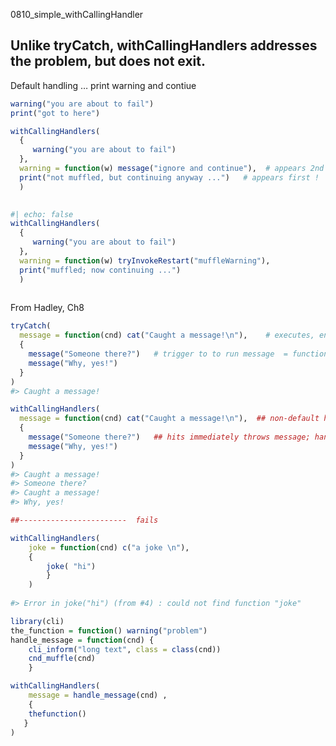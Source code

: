 0810_simple_withCallingHandler

## Unlike tryCatch, withCallingHandlers addresses the problem, but does not exit.


Default handling ... print warning and contiue
```r
warning("you are about to fail")
print("got to here")
```


```r
withCallingHandlers(
  {
     warning("you are about to fail")
  },
  warning = function(w) message("ignore and continue"),  # appears 2nd
  print("not muffled, but continuing anyway ...")   # appears first !
  )
  
```

```r
#| echo: false
withCallingHandlers(
  {
     warning("you are about to fail")
  },
  warning = function(w) tryInvokeRestart("muffleWarning"),
  print("muffled; now continuing ...")
  )
  
```

From Hadley, Ch8
```r
tryCatch(
  message = function(cnd) cat("Caught a message!\n"),    # executes, ends
  {
    message("Someone there?")   # trigger to to run message  = function(cnd) ...
    message("Why, yes!")
  }
)
#> Caught a message!

withCallingHandlers(
  message = function(cnd) cat("Caught a message!\n"),  ## non-default handler
  {
    message("Someone there?")   ## hits immediately throws message; handler then returns flow to here
    message("Why, yes!")
  }
)
#> Caught a message!
#> Someone there?
#> Caught a message!
#> Why, yes!

##------------------------  fails

withCallingHandlers(
    joke = function(cnd) c("a joke \n"),
    {
        joke( "hi")
        }
    )
    
#> Error in joke("hi") (from #4) : could not find function "joke"
```

```r
library(cli)
the_function = function() warning("problem")
handle_message = function(cnd) {
    cli_inform("long text", class = class(cnd))
    cnd_muffle(cnd)
    }

withCallingHandlers(
    message = handle_message(cnd) ,
    {
    thefunction()
   } 
) 

```

